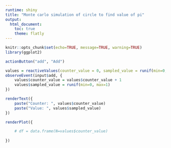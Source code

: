 ---
runtime: shiny
title: "Monte carlo simulation of circle to find value of pi"
output: 
  html_document:
    toc: true
    theme: flatly
---

```{r}
knitr::opts_chunk$set(echo=TRUE, message=TRUE, warning=TRUE)
library(ggplot2)
```


```{r echo=F}
actionButton("add", "Add")
```

```{r echo=F}
values = reactiveValues(counter_value = 0, sampled_value = runif(min=0, max=1)) 
observeEvent(input$add, { 
    values$counter_value = values$counter_value + 1
    values$sampled_value = runif(min=0, max=1)    
})
```

```{r echo=F}
renderText({ 
    paste("Counter: ", values$counter_value)
    paste("Value: ", values$sampled_value)
})

renderPlot({

    # df = data.frame(N=values$counter_value)
    
})
```